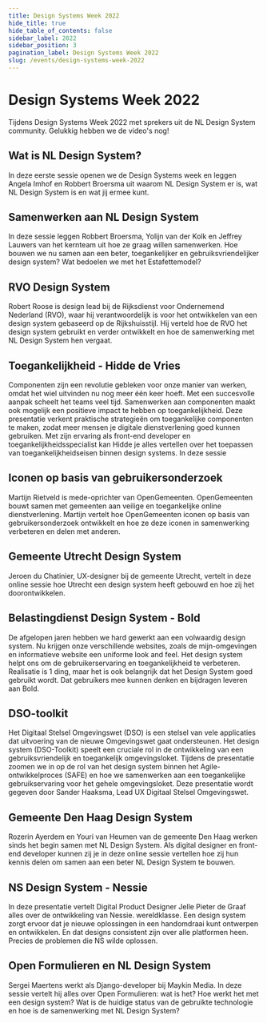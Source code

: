 ```yaml
---
title: Design Systems Week 2022
hide_title: true
hide_table_of_contents: false
sidebar_label: 2022
sidebar_position: 3
pagination_label: Design Systems Week 2022
slug: /events/design-systems-week-2022
---
```



# Design Systems Week 2022

<Paragraph lead>
  Tijdens Design Systems Week 2022 met sprekers uit de NL Design System community. Gelukkig hebben we de video's nog!
</Paragraph>

## Wat is NL Design System?

In deze eerste sessie openen we de Design Systems week en leggen Angela Imhof en Robbert Broersma uit waarom NL Design System er is, wat NL Design System is en wat jij ermee kunt.

<VideoPlayer id="Fr8DAm7GDm0" title="Wat is NL Design System" />

## Samenwerken aan NL Design System

In deze sessie leggen Robbert Broersma, Yolijn van der Kolk en Jeffrey Lauwers van het kernteam uit hoe ze graag willen samenwerken. Hoe bouwen we nu samen aan een beter, toegankelijker en gebruiksvriendelijker design system? Wat bedoelen we met het Estafettemodel?

<VideoPlayer id="ffKtQO_zlZE" title="Samenwerken aan NL Design System" />

## RVO Design System

Robert Roose is design lead bij de Rijksdienst voor Ondernemend Nederland (RVO), waar hij verantwoordelijk is voor het ontwikkelen van een design system gebaseerd op de Rijkshuisstijl. Hij verteld hoe de RVO het design system gebruikt en verder ontwikkelt en hoe de samenwerking met NL Design System hen vergaat.

<VideoPlayer id="p5cuPu1wJdg" title="RVO Design System" />

## Toegankelijkheid - Hidde de Vries

Componenten zijn een revolutie gebleken voor onze manier van werken, omdat het wiel uitvinden nu nog meer één keer hoeft. Met een succesvolle aanpak scheelt het teams veel tijd. Samenwerken aan componenten maakt ook mogelijk een positieve impact te hebben op toegankelijkheid. Deze presentatie verkent praktische strategieën om toegankelijke componenten te maken, zodat meer mensen je digitale dienstverlening goed kunnen gebruiken.
Met zijn ervaring als front-end developer en toegankelijkheidsspecialist kan Hidde je alles vertellen over het toepassen van toegankelijkheidseisen binnen design systems. In deze sessie

<VideoPlayer id="Hjn6IzmDTsY" title="Toegankelijkheid - Hidde de Vries" />

## Iconen op basis van gebruikersonderzoek

Martijn Rietveld is mede-oprichter van OpenGemeenten. OpenGemeenten bouwt samen met gemeenten aan veilige en toegankelijke online dienstverlening. Martijn vertelt hoe OpenGemeenten iconen op basis van gebruikersonderzoek ontwikkelt en hoe ze deze iconen in samenwerking verbeteren en delen met anderen.

<VideoPlayer id="WPAcvV5YKF0" title="Iconen op basis van gebruikersonderzoek" />

## Gemeente Utrecht Design System

Jeroen du Chatinier, UX-designer bij de gemeente Utrecht, vertelt in deze online sessie hoe Utrecht een design system heeft gebouwd en hoe zij het doorontwikkelen.

<VideoPlayer id="8-GYHyCyTP4" title="Gemeente Utrecht Design System" />

## Belastingdienst Design System - Bold

De afgelopen jaren hebben we hard gewerkt aan een volwaardig design system. Nu krijgen onze verschillende websites, zoals de mijn-omgevingen en informatieve website een uniforme look and feel. Het design system helpt ons om de gebruikerservaring en toegankelijkheid te verbeteren.
Realisatie is 1 ding, maar het is ook belangrijk dat het Design System goed gebruikt wordt. Dat gebruikers mee kunnen denken en bijdragen leveren aan Bold.

<VideoPlayer id="YbVBDupVuwQ" title="Belastingdienst Design System - Bold" />

## DSO-toolkit

Het Digitaal Stelsel Omgevingswet (DSO) is een stelsel van vele applicaties dat uitvoering van de nieuwe Omgevingswet gaat ondersteunen. Het design system (DSO-Toolkit) speelt een cruciale rol in de ontwikkeling van een gebruiksvriendelijk en toegankelijk omgevingsloket.
Tijdens de presentatie zoomen we in op de rol van het design system binnen het Agile-ontwikkelproces (SAFE) en hoe we samenwerken aan een toegankelijke gebruikservaring voor het gehele omgevingsloket. Deze presentatie wordt gegeven door Sander Haaksma, Lead UX Digitaal Stelsel Omgevingswet.

<VideoPlayer id="5I_UFoZrxgM" title="DSO-toolkit" />

## Gemeente Den Haag Design System

Rozerin Ayerdem en Youri van Heumen van de gemeente Den Haag werken sinds het begin samen met NL Design System. Als digital designer en front-end developer kunnen zij je in deze online sessie vertellen hoe zij hun kennis delen om samen aan een beter NL Design System te bouwen.

<VideoPlayer id="MDAvhU_WCgI" title="Gemeente Den Haag Design System" />

## NS Design System - Nessie

In deze presentatie vertelt Digital Product Designer Jelle Pieter de Graaf alles over de ontwikkeling van Nessie. wereldklasse. Een design system zorgt ervoor dat je nieuwe oplossingen in een handomdraai kunt ontwerpen en ontwikkelen. En dat designs consistent zijn over alle platformen heen. Precies de problemen die NS wilde oplossen.

<VideoPlayer id="hh0tG_Q2k8U" title="NS Design System - Nessie" />

## Open Formulieren en NL Design System

Sergei Maertens werkt als Django-developer bij Maykin Media. In deze sessie vertelt hij alles over Open Formulieren: wat is het? Hoe werkt het met een design system? Wat is de huidige status van de gebruikte technologie en hoe is de samenwerking met NL Design System?

<VideoPlayer id="DnFOGFCnzes" title="Open Formulieren en NL Design System" />
